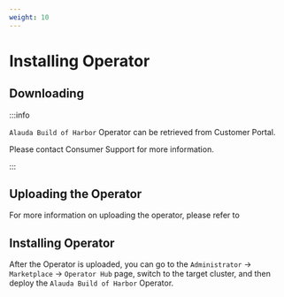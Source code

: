 ```yaml
---
weight: 10
---
```


# Installing Operator

## Downloading

:::info

`Alauda Build of Harbor` Operator can be retrieved from Customer Portal.

Please contact Consumer Support for more information.

:::

## Uploading the Operator

For more information on uploading the operator, please refer to <ExternalSiteLink name="acp" href="ui/cli_tools/index.html#uploading-operators" children="Uploading Operators" />

## Installing Operator

After the Operator is uploaded, you can go to the `Administrator` -> `Marketplace` -> `Operator Hub` page, switch to the target cluster, and then deploy the `Alauda Build of Harbor` Operator.
